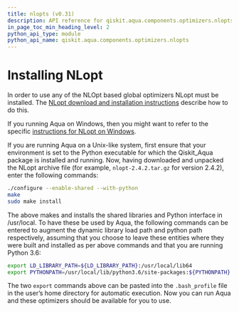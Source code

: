 ```yaml
---
title: nlopts (v0.31)
description: API reference for qiskit.aqua.components.optimizers.nlopts in qiskit v0.31
in_page_toc_min_heading_level: 2
python_api_type: module
python_api_name: qiskit.aqua.components.optimizers.nlopts
---
```


<span id="module-qiskit.aqua.components.optimizers.nlopts" />

<span id="qiskit-aqua-components-optimizers-nlopts" />

<span id="id1" />

# Installing NLopt

In order to use any of the NLOpt based global optimizers NLopt must be installed. The [NLopt download and installation instructions](https://nlopt.readthedocs.io/en/latest/#download-and-installation) describe how to do this.

If you running Aqua on Windows, then you might want to refer to the specific [instructions for NLopt on Windows](https://nlopt.readthedocs.io/en/latest/NLopt_on_Windows/).

If you are running Aqua on a Unix-like system, first ensure that your environment is set to the Python executable for which the Qiskit\_Aqua package is installed and running. Now, having downloaded and unpacked the NLopt archive file (for example, `nlopt-2.4.2.tar.gz` for version 2.4.2), enter the following commands:

```sh
./configure --enable-shared --with-python
make
sudo make install
```

The above makes and installs the shared libraries and Python interface in /usr/local. To have these be used by Aqua, the following commands can be entered to augment the dynamic library load path and python path respectively, assuming that you choose to leave these entities where they were built and installed as per above commands and that you are running Python 3.6:

```sh
export LD_LIBRARY_PATH=${LD_LIBRARY_PATH}:/usr/local/lib64
export PYTHONPATH=/usr/local/lib/python3.6/site-packages:${PYTHONPATH}
```

The two `export` commands above can be pasted into the `.bash_profile` file in the user’s home directory for automatic execution. Now you can run Aqua and these optimizers should be available for you to use.

